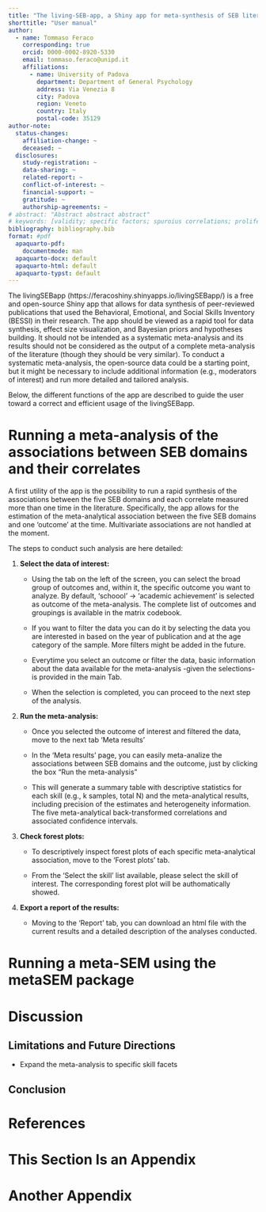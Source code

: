 ```yaml
---
title: "The living-SEB-app, a Shiny app for meta-synthesis of SEB literature."
shorttitle: "User manual"
author:
  - name: Tommaso Feraco
    corresponding: true
    orcid: 0000-0002-8920-5330
    email: tommaso.feraco@unipd.it
    affiliations:
      - name: University of Padova
        department: Department of General Psychology
        address: Via Venezia 8
        city: Padova
        region: Veneto
        country: Italy
        postal-code: 35129
author-note:
  status-changes: 
    affiliation-change: ~
    deceased: ~
  disclosures:
    study-registration: ~
    data-sharing: ~
    related-report: ~
    conflict-of-interest: ~
    financial-support: ~
    gratitude: ~
    authorship-agreements: ~
# abstract: "Abstract abstract abstract"
# keywords: [validity; specific factors; spuroius correlations; proliferation]
bibliography: bibliography.bib
format: #pdf
  apaquarto-pdf:
    documentmode: man
  apaquarto-docx: default
  apaquarto-html: default
  apaquarto-typst: default
---
```


<!-- The introduction should not have a level-1 heading such as Introduction. -->

The livingSEBapp (https://feracoshiny.shinyapps.io/livingSEBapp/) is a free and open-source Shiny app that allows for data synthesis of peer-reviewed publications that used the Behavioral, Emotional, and Social Skills Inventory (BESSI) in their research. The app should be viewed as a rapid tool for data synthesis, effect size visualization, and Bayesian priors and hypotheses building. It should not be intended as a systematic meta-analysis and its results should not be considered as the output of a complete meta-analysis of the literature (though they should be very similar). To conduct a systematic meta-analysis, the open-source data could be a starting point, but it might be necessary to include additional information (e.g., moderators of interest) and run more detailed and tailored analysis.

Below, the different functions of the app are described to guide the user toward a correct and efficient usage of the livingSEBapp.

# Running a meta-analysis of the associations between SEB domains and their correlates

A first utility of the app is the possibility to run a rapid synthesis of the associations between the five SEB domains and each correlate measured more than one time in the literature. Specifically, the app allows for the estimation of the meta-analytical association between the five SEB domains and one 'outcome' at the time. Multivariate associations are not handled at the moment.

The steps to conduct such analysis are here detailed:

1.  **Select the data of interest:**

    -   Using the tab on the left of the screen, you can select the broad group of outcomes and, within it, the specific outcome you want to analyze. By default, 'schoool' -\> 'academic achievement' is selected as outcome of the meta-analysis. The complete list of outcomes and groupings is available in the matrix codebook.

    -   If you want to filter the data you can do it by selecting the data you are interested in based on the year of publication and at the age category of the sample. More filters might be added in the future.

    -   Everytime you select an outcome or filter the data, basic information about the data available for the meta-analysis -given the selections- is provided in the main Tab.

    -   When the selection is completed, you can proceed to the next step of the analysis.

2.  **Run the meta-analysis:**

    -   Once you selected the outcome of interest and filtered the data, move to the next tab 'Meta results'
    
    -   In the 'Meta results' page, you can easily meta-analize the associations between SEB domains and the outcome, just by clicking the box "Run the meta-analysis"
    
    -   This will generate a summary table with descriptive statistics for each skill (e.g., k samples, total N) and the meta-analytical results, including precision of the estimates and heterogeneity information. The five meta-analytical back-transformed correlations and associated confidence intervals.

3.  **Check forest plots:**

    -   To descriptively inspect forest plots of each specific meta-analytical association, move to the 'Forest plots' tab.
    
    -   From the 'Select the skill' list available, please select the skill of interest. The corresponding forest plot will be authomatically showed.

4.  **Export a report of the results:**

    -   Moving to the 'Report' tab, you can download an html file with the current results and a detailed description of the analyses conducted.

# Running a meta-SEM using the metaSEM package

# Discussion

## Limitations and Future Directions

-   Expand the meta-analysis to specific skill facets

## Conclusion

# References

<!-- References will auto-populate in the refs div below -->

::: {#refs}
:::

# This Section Is an Appendix {#apx-a}

# Another Appendix {#apx-b}
